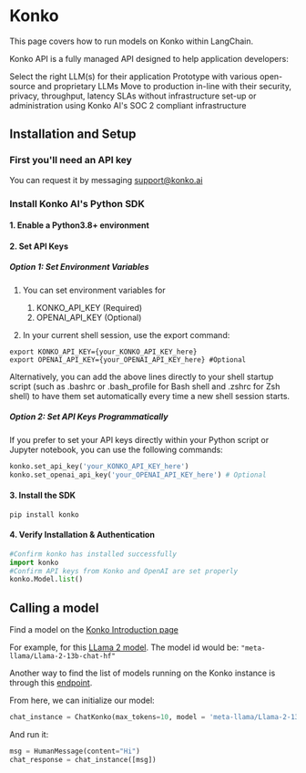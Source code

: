 # Konko
This page covers how to run models on Konko within LangChain.

Konko API is a fully managed API designed to help application developers:

Select the right LLM(s) for their application
Prototype with various open-source and proprietary LLMs
Move to production in-line with their security, privacy, throughput, latency SLAs without infrastructure set-up or administration using Konko AI's SOC 2 compliant infrastructure

## Installation and Setup

### First you'll need an API key
You can request it by messaging [support@konko.ai](mailto:support@konko.ai) 

### Install Konko AI's Python SDK

#### 1. Enable a Python3.8+ environment

#### 2. Set API Keys

##### Option 1: Set Environment Variables

1. You can set environment variables for 
   1. KONKO_API_KEY (Required)
   2. OPENAI_API_KEY (Optional)

2. In your current shell session, use the export command:

```shell
export KONKO_API_KEY={your_KONKO_API_KEY_here}
export OPENAI_API_KEY={your_OPENAI_API_KEY_here} #Optional
```

Alternatively, you can add the above lines directly to your shell startup script (such as .bashrc or .bash_profile for Bash shell and .zshrc for Zsh shell) to have them set automatically every time a new shell session starts.

##### Option 2: Set API Keys Programmatically

If you prefer to set your API keys directly within your Python script or Jupyter notebook, you can use the following commands:

```python
konko.set_api_key('your_KONKO_API_KEY_here')  
konko.set_openai_api_key('your_OPENAI_API_KEY_here') # Optional
```

#### 3. Install the SDK


```shell
pip install konko
```

#### 4. Verify Installation & Authentication

```python
#Confirm konko has installed successfully
import konko
#Confirm API keys from Konko and OpenAI are set properly
konko.Model.list()
```

## Calling a model

Find a model on the [Konko Introduction page](https://docs.konko.ai/docs#available-models)

For example, for this [LLama 2 model](https://docs.konko.ai/docs/meta-llama-2-13b-chat). The model id would be: `"meta-llama/Llama-2-13b-chat-hf"`

Another way to find the list of models running on the Konko instance is through this [endpoint](https://docs.konko.ai/reference/listmodels).

From here, we can initialize our model:

```python
chat_instance = ChatKonko(max_tokens=10, model = 'meta-llama/Llama-2-13b-chat-hf')
```

And run it:

```python
msg = HumanMessage(content="Hi")
chat_response = chat_instance([msg])
```
